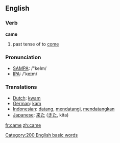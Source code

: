 ==English==

{{rank|those|own|old|106|came|men|come|without}}

=== Verb ===
'''came'''

# past tense of to [[come]]

=== Pronunciation ===
*[[w:SAMPA|SAMPA]]: /"keIm/
*[[w:IPA|IPA]]: /'keɪm/

=== Translations ===
*[[Dutch]]: [[kwam]]
*[[German]]: [[kam]]
*[[Indonesian]]: [[datang]], [[datang|mendatangi]], [[datang|mendatangkan]]
*[[Japanese]]: [[来た]] ([[きた]], kita)
[[Category:200 English basic words]]


[[fr:came]]
[[zh:came]]